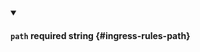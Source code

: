 
<details className="config-field" data-expandable="false" open>
<summary>

#### `path` <span class="config-field-required" data-required="false">required</span> <span class="config-field-type">string</span> <span class="config-field-default"></span> <span class="config-field-enum"></span> {#ingress-rules-path}



</summary>



</details>
